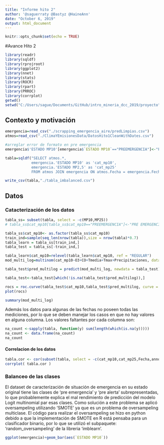 ```yaml
---
title: "Informe hito 2"
author: '@saguerraty @Bastyz @HaineAnn'
date: "October 6, 2019"
output: html_document
---
```


```r
knitr::opts_chunk$set(echo = TRUE)
```

#Avance Hito 2

```r
library(readr)
library(sqldf)
library(rprojroot)
library(ggplot2)
library(nnet)
library(stats)
library(ROCR)
library(rpart)
library(PRROC)
library(corrplot)
getwd()
setwd("C:/Users/sague/Documents/GitHub/intro_mineria_dcc_2019/proyecto")
```
## Contexto y motivación


```r
emergencia=read_csv("./scrapping_emergencia_aire/predLimpias.csv")
atmos=read_csv("./ClimaYEmisionesData/DatosHito1CleanWithDates.csv")

#arreglar error de formato en pre emergencia
emergencia$'ESTADO MP10'[emergencia$`ESTADO MP10`=="PREEMERGENCIA"]<-"PRE EMERGENCIA"

tabla=sqldf("SELECT atmos.*,
            emergencia.'ESTADO MP10' as 'cat_mp10',
            emergencia.'ESTADO MP2,5' as 'cat_mp25' 
            FROM atmos JOIN emergencia ON atmos.Fecha = emergencia.Fecha", drv="SQLite")

write_csv(tabla,"./tabla_imbalanced.csv")
```
## Datos

### Catacterización de los datos
```r

tabla_ss= subset(tabla, select = -c(MP10,MP25))
# tabla_ss$cat_mp10[tabla_ss$cat_mp10=="PREEMERGENCIA"]<-"PRE EMERGENCIA"

tabla_ss$cat_mp10<- as.factor(tabla_ss$cat_mp10)
train_ind=sample(seq_len(nrow(tabla)),size = nrow(tabla)*0.7)
tabla_learn = tabla_ss[train_ind,]
tabla_test = tabla_ss[-train_ind,]

tabla_learn$cat_mp10=relevel(tabla_learn$cat_mp10, ref = "REGULAR")
mod_multi_log=multinom(cat_mp10~O3+CO+Tmedia+Tmax+Precipitaciones, data = tabla_learn)

tabla_test$pred_multilog = predict(mod_multi_log, newdata = tabla_test)

tabla_test<-tabla_test[which(!is.na(tabla_test$pred_multilog)),]

rocs = roc.curve(tabla_test$cat_mp10,tabla_test$pred_multilog, curve = TRUE)
plot(rocs)

summary(mod_multi_log)
```
Además los datos para algunas de las fechas no poseen todas las mediciones, por lo que se deben manejar los casos en que no hay valores en alguna columna. Los valores faltantes por cada columna son:

```r
na_count <-sapply(tabla, function(y) sum(length(which(is.na(y)))))
na_count <- data.frame(na_count)
na_count
```
#### Correlacion de los datos
```r
tabla.cor <- cor(subset(tabla, select = -c(cat_mp10,cat_mp25,Fecha,anno,dia,MP25,NO2)), use = "pairwise.complete.obs" )
corrplot( tabla.cor )

```


### Balanceo de las clases

El dataset de caracterización de situación de emergencia en su estado original tiene las clases de 'pre emergencia' y 'pre alerta' subrepresentadas, lo que probablemente explica el mal rendimiento de predicción del modelo Logit multinomial par esas clases. Como solución a este problema se aplicó oversampeling utilizando 'SMOTE' ya que es un problema de oversampeling multiclase. El código para realizar el oversampeling se hizo en python debido a que la implementación de SMOTE en R está pensaba para un clasificador binario, por lo que se utilizó el subpaquete: 'random_oversampeling' de la libreria 'imblearn'.
```r
ggplot(emergencia)+geom_bar(aes(`ESTADO MP10`))
```
